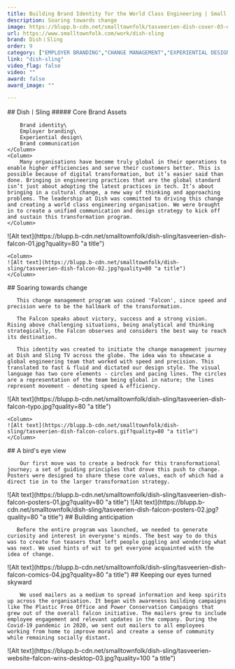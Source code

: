 ```yaml
---
title: Building Brand Identity for the World Class Engineering | Small Town Folk — Small Town Folk
description: Soaring towards change
image: https://blupp.b-cdn.net/smalltownfolk/tasveerien-dish-cover-03-desktop.jpg?quality=80
url: https://www.smalltownfolk.com/work/dish-sling
brand: Dish〡Sling
order: 9
category: ["EMPLOYER BRANDING","CHANGE MANAGEMENT","EXPERIENTIAL DESIGN"]
link: "dish-sling"
video_flag: false
video: ""
award: false
award_image: ""

---
```


<Column2>
    <Column>
        ## Dish〡Sling
        ##### Core Brand Assets

        Brand identity\
        Employer branding\
        Experiential design\
        Brand communication
    </Column>
    <Column>
        Many organisations have become truly global in their operations to enable higher efficiencies and serve their customers better. This is possible because of digital transformation, but it’s easier said than done. Bringing in engineering practices that are the global standard isn’t just about adopting the latest practices in tech. It’s about bringing in a cultural change, a new way of thinking and approaching problems. The leadership at Dish was committed to driving this change and creating a world class engineering organisation. We were brought in to create a unified communication and design strategy to kick off and sustain this transformation program.
    </Column>
</Column2>

<Column2>
    <Column>
    ![Alt text](https://blupp.b-cdn.net/smalltownfolk/dish-sling/tasveerien-dish-falcon-01.jpg?quality=80 "a title")
    </Column>

    <Column>
    ![Alt text](https://blupp.b-cdn.net/smalltownfolk/dish-sling/tasveerien-dish-falcon-02.jpg?quality=80 "a title")
    </Column>
</Column2>

<Column>
        ## Soaring towards change

       This change management program was coined 'Falcon', since speed and precision were to be the hallmark of the transformation.

       The Falcon speaks about victory, success and a strong vision. Rising above challenging situations, being analytical and thinking strategically, the Falcon observes and considers the best way to reach its destination.

       This identity was created to initiate the change management journey at Dish and Sling TV across the globe. The idea was to showcase a global engineering team that worked with speed and precision. This translated to fast & fluid and dictated our design style. The visual language has two core elements - circles and pacing lines. The circles are a representation of the team being global in nature; the lines represent movement - denoting speed & efficiency.

</Column>

<Column2>
    <Column>
    ![Alt text](https://blupp.b-cdn.net/smalltownfolk/dish-sling/tasveerien-dish-falcon-typo.jpg?quality=80 "a title")
    </Column>

    <Column>
    ![Alt text](https://blupp.b-cdn.net/smalltownfolk/dish-sling/tasveerien-dish-falcon-colors.gif?quality=80 "a title")
    </Column>
</Column2>

<Column>
        ## A bird's eye view

        Our first move was to create a bedrock for this transformational journey; a set of guiding principles that drove this push to change. Posters were designed to share these core values, each of which had a direct tie in to the larger transformation strategy.
</Column>

<Column>
    ![Alt text](https://blupp.b-cdn.net/smalltownfolk/dish-sling/tasveerien-dish-falcon-posters-01.jpg?quality=80 "a title")
</Column>

<Column>
    ![Alt text](https://blupp.b-cdn.net/smalltownfolk/dish-sling/tasveerien-dish-falcon-posters-02.jpg?quality=80 "a title")
</Column>

<Column>
        ## Building anticipation

       Before the entire program was launched, we needed to generate curiosity and interest in everyone's minds. The best way to do this was to create fun teasers that left people giggling and wondering what was next. We used hints of wit to get everyone acquainted with the idea of change.
</Column>

<Column>
    ![Alt text](https://blupp.b-cdn.net/smalltownfolk/dish-sling/tasveerien-dish-falcon-comics-04.jpg?quality=80 "a title")
</Column>

<Column>
        ## Keeping our eyes turned skyward

        We used mailers as a medium to spread information and keep spirits up across the organisation. It began with awareness building campaigns like The Plastic Free Office and Power Conservation Campaigns that grew out of the overall falcon initiative. The mailers grew to include employee engagement and relevant updates in the company. During the Covid-19 pandemic in 2020, we sent out mailers to all employees working from home to improve moral and create a sense of community while remaining socially distant.
</Column>

<Column>
    ![Alt text](https://blupp.b-cdn.net/smalltownfolk/dish-sling/tasveerien-website-falcon-wins-desktop-03.jpg?quality=100 "a title")
</Column>
